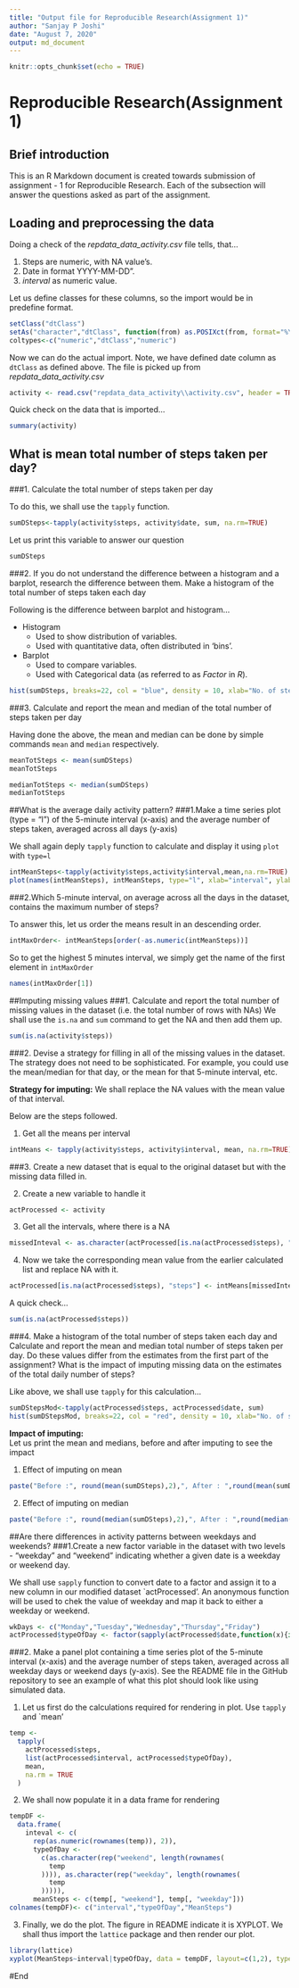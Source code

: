 ---
title: "Output file for Reproducible Research(Assignment 1)"
author: "Sanjay P Joshi"
date: "August 7, 2020"
output: md_document
---

```{r setup, include=FALSE}
knitr::opts_chunk$set(echo = TRUE)
```

# Reproducible Research(Assignment 1)
## Brief introduction

This is an R Markdown document is created towards submission of assignment - 1 for Reproducible Research. Each of the subsection will answer the questions asked as part of the assignment.

## Loading and preprocessing the data

Doing a check of the *repdata_data_activity\activity.csv* file tells, that...

1. Steps are numeric, with NA value's.
2. Date in format YYYY-MM-DD".
3. *interval* as numeric value.

Let us define classes for these columns, so the import would be in predefine format.

```{r preprocess}
setClass("dtClass")
setAs("character","dtClass", function(from) as.POSIXct(from, format="%Y-%m-%d")) 
coltypes<-c("numeric","dtClass","numeric")
```

Now we can do the actual import. Note, we have defined date column as `dtClass` as defined above. The file is picked up from *repdata_data_activity\activity.csv*

```{r importdata}
activity <- read.csv("repdata_data_activity\\activity.csv", header = TRUE, colClasses = coltypes)
```

Quick check on the data that is imported...

```{r summarycheck}
summary(activity)
```


## What is mean total number of steps taken per day?

###1. Calculate the total number of steps taken per day

To do this, we shall use the `tapply` function. 

```{r calculateSum}
sumDSteps<-tapply(activity$steps, activity$date, sum, na.rm=TRUE)
```
Let us print this variable to answer our question

```{r displaySum}
sumDSteps
```

###2. If you do not understand the difference between a histogram and a barplot, research the difference between them. Make a histogram of the total number of steps taken each day

Following is the difference between barplot and histogram...

* Histogram
    + Used to show distribution of variables.
    + Used with quantitative data, often distributed in 'bins'.
* Barplot
    + Used to compare variables.
    + Used with Categorical data (as referred to as *Factor* in *R*).

```{r plotHist}
hist(sumDSteps, breaks=22, col = "blue", density = 10, xlab="No. of steps", ylab="Frequency", main="Historgram - 'Sum of steps each day'")
```

    
###3. Calculate and report the mean and median of the total number of steps taken per day

Having done the above, the mean and median can be done by simple commands `mean` and `median` respectively.

```{r getMean}
meanTotSteps <- mean(sumDSteps)
meanTotSteps
```

```{r getMedian}
medianTotSteps <- median(sumDSteps)
medianTotSteps
```

##What is the average daily activity pattern?
###1.Make a time series plot (type = "l") of the 5-minute interval (x-axis) and the average number of steps taken, averaged across all days (y-axis)

We shall again deply `tapply` function to calculate and display it using `plot` with `type=l`

```{r getAndPlotMeanPerInteval}
intMeanSteps<-tapply(activity$steps,activity$interval,mean,na.rm=TRUE)
plot(names(intMeanSteps), intMeanSteps, type="l", xlab="interval", ylab="mean no. of steps", main="Avg. steps per interval", col="orange")
```

###2.Which 5-minute interval, on average across all the days in the dataset, contains the maximum number of steps?

To answer this, let us order the means result in an descending order.
```{r calculateHighestInt}
intMaxOrder<- intMeanSteps[order(-as.numeric(intMeanSteps))]
```

So to get the highest 5 minutes interval, we simply get the name of the first element in `intMaxOrder`

```{r printHighestInt}
names(intMaxOrder[1])
```

##Imputing missing values
###1. Calculate and report the total number of missing values in the dataset (i.e. the total number of rows with NAs)
We shall use the `is.na` and `sum` command to get the NA and then add them up.
```{r printNA}
sum(is.na(activity$steps))
```
###2. Devise a strategy for filling in all of the missing values in the dataset. The strategy does not need to be sophisticated. For example, you could use the mean/median for that day, or the mean for that 5-minute interval, etc.

**Strategy for imputing:**  We shall replace the NA values with the mean value of that interval.  
  
Below are the steps followed.


1. Get all the means per interval
```{r getallIntervalMean}
intMeans <- tapply(activity$steps, activity$interval, mean, na.rm=TRUE)
```

###3. Create a new dataset that is equal to the original dataset but with the missing data filled in.

2. Create a new variable to handle it
```{r copyActivity}
actProcessed <- activity
```

3. Get all the intervals, where there is a NA
```{r getallNAInterval}
missedInteval <- as.character(actProcessed[is.na(actProcessed$steps), "interval"])
```

4. Now we take the corresponding mean value from the earlier calculated list and replace NA with it.
```{r replaceNAInterval}
actProcessed[is.na(actProcessed$steps), "steps"] <- intMeans[missedInteval]
```

A quick check...
```{r checkNA}
sum(is.na(actProcessed$steps))
```

###4. Make a histogram of the total number of steps taken each day and Calculate and report the mean and median total number of steps taken per day. Do these values differ from the estimates from the first part of the assignment? What is the impact of imputing missing data on the estimates of the total daily number of steps?

Like above, we shall use `tapply` for this calculation...

```{r plotImpMeanTotStepsInt}
sumDStepsMod<-tapply(actProcessed$steps, actProcessed$date, sum)
hist(sumDStepsMod, breaks=22, col = "red", density = 10, xlab="No. of steps", ylab="Frequency", main="Historgram - 'Sum of steps each day - imputed'")
```

**Impact of imputing:**  
Let us print the mean and medians, before and after imputing to see the impact

1. Effect of imputing on mean
```{r meanCompare, echo=FALSE}
paste("Before :", round(mean(sumDSteps),2),", After : ",round(mean(sumDStepsMod),2))
```

2. Effect of imputing on median
```{r medianCompare, echo=FALSE}
paste("Before :", round(median(sumDSteps),2),", After : ",round(median(sumDStepsMod),2))
```

##Are there differences in activity patterns between weekdays and weekends?
###1.Create a new factor variable in the dataset with two levels - "weekday" and "weekend" indicating whether a given date is a weekday or weekend day.

We shall use `sapply` function to convert date to a factor and assign it to a new column in our modified dataset `actProcessed'. An anonymous function will be used to chek the value of weekday and map it back to either a weekday or weekend.

```{r factWeekDays}
wkDays <- c("Monday","Tuesday","Wednesday","Thursday","Friday")
actProcessed$typeOfDay <- factor(sapply(actProcessed$date,function(x){if (weekdays(x)%in%wkDays)"weekday"else"weekend"}))
```

###2. Make a panel plot containing a time series plot of the 5-minute interval (x-axis) and the average number of steps taken, averaged across all weekday days or weekend days (y-axis). See the README file in the GitHub repository to see an example of what this plot should look like using simulated data.

1. Let us first do the calculations required for rendering in plot. Use `tapply` and `mean'

```{r calcForPlot}
temp <-
  tapply(
    actProcessed$steps,
    list(actProcessed$interval, actProcessed$typeOfDay),
    mean,
    na.rm = TRUE
  )
```

2. We shall now populate it in a data frame for rendering

```{r createDSForPlot}
tempDF <-
  data.frame(
    inteval <- c(
      rep(as.numeric(rownames(temp)), 2)),
      typeOfDay <-
        c(as.character(rep("weekend", length(rownames(
          temp
        )))), as.character(rep("weekday", length(rownames(
          temp
        ))))),
      meanSteps <- c(temp[, "weekend"], temp[, "weekday"]))
colnames(tempDF)<- c("interval","typeOfDay","MeanSteps") 
```

3. Finally, we do the plot. The figure in README indicate it is XYPLOT. We shall thus import the `lattice` package and then render our plot.
```{r plotXY}
library(lattice)
xyplot(MeanSteps~interval|typeOfDay, data = tempDF, layout=c(1,2), type="l")
```

#End
